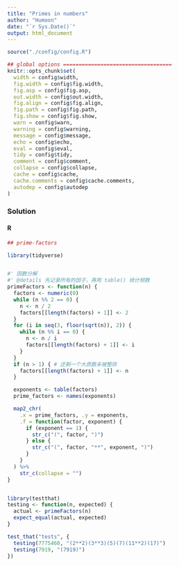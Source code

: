 ```yaml
---
title: "Primes in numbers"
author: "Humoon"
date: "`r Sys.Date()`"
output: html_document
---
```



```r
source("./config/config.R")

## global options ===================================
knitr::opts_chunk$set(
  width = config$width,
  fig.width = config$fig.width,
  fig.asp = config$fig.asp,
  out.width = config$out.width,
  fig.align = config$fig.align,
  fig.path = config$fig.path,
  fig.show = config$fig.show,
  warn = config$warn,
  warning = config$warning,
  message = config$message,
  echo = config$echo,
  eval = config$eval,
  tidy = config$tidy,
  comment = config$comment,
  collapse = config$collapse,
  cache = config$cache,
  cache.comments = config$cache.comments,
  autodep = config$autodep
)
```



### Solution

#### R
```r
## prime-factors

library(tidyverse)


#' 因数分解
#' @details 先记录所有的因子，再用 table() 统计频数
primeFactors <- function(n) {
  factors <- numeric(0)
  while (n %% 2 == 0) {
    n <- n / 2
    factors[[length(factors) + 1]] <- 2
  }
  for (i in seq(3, floor(sqrt(n)), 2)) {
    while (n %% i == 0) {
      n <- n / i
      factors[[length(factors) + 1]] <- i
    }
  }
  if (n > 1) { # 还剩一个大质数未被整除
    factors[[length(factors) + 1]] <- n
  }

  exponents <- table(factors)
  prime_factors <- names(exponents)

  map2_chr(
    .x = prime_factors, .y = exponents,
    .f = function(factor, exponent) {
      if (exponent == 1) {
        str_c("(", factor, ")")
      } else {
        str_c("(", factor, "**", exponent, ")")
      }
    }
  ) %>%
    str_c(collapse = "")
}


library(testthat)
testing <- function(n, expected) {
  actual <- primeFactors(n)
  expect_equal(actual, expected)
}

test_that("tests", {
  testing(7775460, "(2**2)(3**3)(5)(7)(11**2)(17)")
  testing(7919, "(7919)")
})
```



